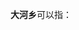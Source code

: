 '''大河乡'''可以指：
{{PRC admin/disambig|13/07/22/205/000|45/03/03/200/000|50/02/38/207/000|51/08/21/201/000|51/34/23/209/000|52/05/02/203/000|62/07/21/203/000}}
{{disambig|cat=三字中国乡名消歧义}}